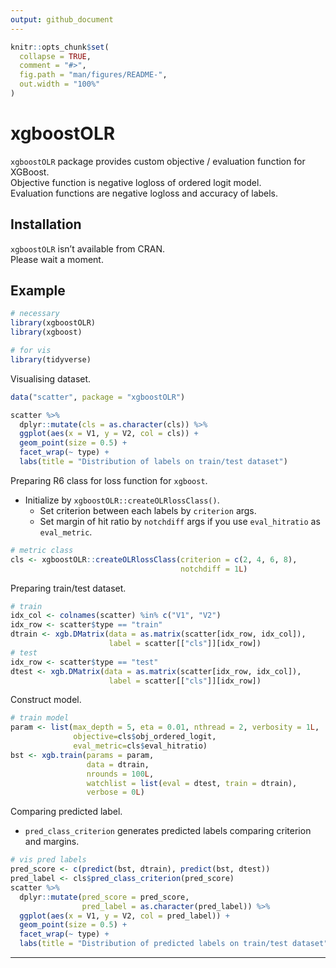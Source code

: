 ```yaml
---
output: github_document
---
```


<!-- README.md is generated from README.Rmd. Please edit that file -->

```r
knitr::opts_chunk$set(
  collapse = TRUE,
  comment = "#>",
  fig.path = "man/figures/README-",
  out.width = "100%"
)
```
# xgboostOLR

<!-- badges: start -->
<!-- badges: end -->

`xgboostOLR` package provides custom objective / evaluation function for XGBoost.  
Objective function is negative logloss of ordered logit model.  
Evaluation functions are negative logloss and accuracy of labels.  


## Installation

`xgboostOLR` isn't available from CRAN.  
Please wait a moment.  


## Example

```r
# necessary
library(xgboostOLR)
library(xgboost)

# for vis
library(tidyverse)
```

Visualising dataset.

```r
data("scatter", package = "xgboostOLR")

scatter %>% 
  dplyr::mutate(cls = as.character(cls)) %>% 
  ggplot(aes(x = V1, y = V2, col = cls)) + 
  geom_point(size = 0.5) + 
  facet_wrap(~ type) + 
  labs(title = "Distribution of labels on train/test dataset")
```

Preparing R6 class for loss function for `xgboost`.

- Initialize by `xgboostOLR::createOLRlossClass()`.  
  - Set criterion between each labels by `criterion` args.  
  - Set margin of hit ratio by `notchdiff` args if you use `eval_hitratio` as `eval_metric`.

```r
# metric class
cls <- xgboostOLR::createOLRlossClass(criterion = c(2, 4, 6, 8),
                                      notchdiff = 1L)
```

Preparing train/test dataset.

```r
# train 
idx_col <- colnames(scatter) %in% c("V1", "V2")
idx_row <- scatter$type == "train"
dtrain <- xgb.DMatrix(data = as.matrix(scatter[idx_row, idx_col]),
                      label = scatter[["cls"]][idx_row])
# test
idx_row <- scatter$type == "test"
dtest <- xgb.DMatrix(data = as.matrix(scatter[idx_row, idx_col]),
                      label = scatter[["cls"]][idx_row])
```

Construct model.

```r
# train model
param <- list(max_depth = 5, eta = 0.01, nthread = 2, verbosity = 1L,
              objective=cls$obj_ordered_logit,
              eval_metric=cls$eval_hitratio)
bst <- xgb.train(params = param, 
                 data = dtrain, 
                 nrounds = 100L, 
                 watchlist = list(eval = dtest, train = dtrain), 
                 verbose = 0L)
```

Comparing predicted label.

- `pred_class_criterion` generates predicted labels comparing criterion and margins.

```r
# vis pred labels
pred_score <- c(predict(bst, dtrain), predict(bst, dtest))
pred_label <- cls$pred_class_criterion(pred_score)
scatter %>% 
  dplyr::mutate(pred_score = pred_score, 
                pred_label = as.character(pred_label)) %>% 
  ggplot(aes(x = V1, y = V2, col = pred_label)) + 
  geom_point(size = 0.5) + 
  facet_wrap(~ type) + 
  labs(title = "Distribution of predicted labels on train/test dataset")
```

---

